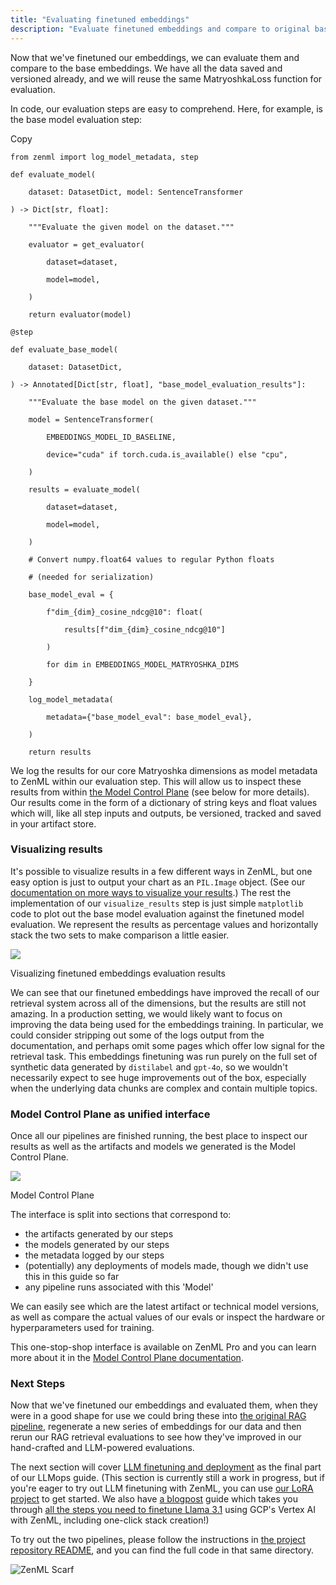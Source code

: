 ```yaml
---
title: "Evaluating finetuned embeddings"
description: "Evaluate finetuned embeddings and compare to original base embeddings."
---
```


Now that we've finetuned our embeddings, we can evaluate them and compare to the base embeddings. We have all the data saved and versioned already, and we will reuse the same MatryoshkaLoss function for evaluation.

In code, our evaluation steps are easy to comprehend. Here, for example, is the base model evaluation step:

Copy

```
from zenml import log_model_metadata, step

def evaluate_model(

    dataset: DatasetDict, model: SentenceTransformer

) -> Dict[str, float]:

    """Evaluate the given model on the dataset."""

    evaluator = get_evaluator(

        dataset=dataset,

        model=model,

    )

    return evaluator(model)

@step

def evaluate_base_model(

    dataset: DatasetDict,

) -> Annotated[Dict[str, float], "base_model_evaluation_results"]:

    """Evaluate the base model on the given dataset."""

    model = SentenceTransformer(

        EMBEDDINGS_MODEL_ID_BASELINE,

        device="cuda" if torch.cuda.is_available() else "cpu",

    )

    results = evaluate_model(

        dataset=dataset,

        model=model,

    )

    # Convert numpy.float64 values to regular Python floats

    # (needed for serialization)

    base_model_eval = {

        f"dim_{dim}_cosine_ndcg@10": float(

            results[f"dim_{dim}_cosine_ndcg@10"]

        )

        for dim in EMBEDDINGS_MODEL_MATRYOSHKA_DIMS

    }

    log_model_metadata(

        metadata={"base_model_eval": base_model_eval},

    )

    return results
```

We log the results for our core Matryoshka dimensions as model metadata to ZenML within our evaluation step. This will allow us to inspect these results from within [the Model Control Plane](https://docs.zenml.io/how-to/use-the-model-control-plane) (see below for more details). Our results come in the form of a dictionary of string keys and float values which will, like all step inputs and outputs, be versioned, tracked and saved in your artifact store.

### Visualizing results

It's possible to visualize results in a few different ways in ZenML, but one easy option is just to output your chart as an `PIL.Image` object. (See our [documentation on more ways to visualize your results](/how-to/visualize-artifacts).) The rest the implementation of our `visualize_results` step is just simple `matplotlib` code to plot out the base model evaluation against the finetuned model evaluation. We represent the results as percentage values and horizontally stack the two sets to make comparison a little easier.

![](/images/user-guide/llmops-guide/finetuning-embeddings/files%2Fv0%2Fb%2Fgitbook-x-prod.appspot.com%2Fo%2Fspaces%252FSXceRPgF1t4PqY7HbePb%252Fuploads%252Fgit-blob-220fa05d693b675e0c59d32d386eb0bb0b5b41d4%252Ffinetuning-embeddings-visualization.png)

Visualizing finetuned embeddings evaluation results

We can see that our finetuned embeddings have improved the recall of our retrieval system across all of the dimensions, but the results are still not amazing. In a production setting, we would likely want to focus on improving the data being used for the embeddings training. In particular, we could consider stripping out some of the logs output from the documentation, and perhaps omit some pages which offer low signal for the retrieval task. This embeddings finetuning was run purely on the full set of synthetic data generated by `distilabel` and `gpt-4o`, so we wouldn't necessarily expect to see huge improvements out of the box, especially when the underlying data chunks are complex and contain multiple topics.

### Model Control Plane as unified interface

Once all our pipelines are finished running, the best place to inspect our results as well as the artifacts and models we generated is the Model Control Plane.

![](/images/user-guide/llmops-guide/finetuning-embeddings/files%2Fv0%2Fb%2Fgitbook-x-prod.appspot.com%2Fo%2Fspaces%252FSXceRPgF1t4PqY7HbePb%252Fuploads%252Fgit-blob-3b72b4faeebee3d60b0d219cfb15c23305211d9c%252Fmcp-embeddings.gif)

Model Control Plane

The interface is split into sections that correspond to:

* the artifacts generated by our steps
* the models generated by our steps
* the metadata logged by our steps
* (potentially) any deployments of models made, though we didn't use this in this guide so far
* any pipeline runs associated with this 'Model'

We can easily see which are the latest artifact or technical model versions, as well as compare the actual values of our evals or inspect the hardware or hyperparameters used for training.

This one-stop-shop interface is available on ZenML Pro and you can learn more about it in the [Model Control Plane documentation](https://docs.zenml.io/how-to/use-the-model-control-plane).

### Next Steps

Now that we've finetuned our embeddings and evaluated them, when they were in a good shape for use we could bring these into [the original RAG pipeline](https://github.com/zenml-io/zenml/blob/release/0.66.0/docs/book/user-guide/llmops-guide/rag/basic-rag-inference-pipeline.md), regenerate a new series of embeddings for our data and then rerun our RAG retrieval evaluations to see how they've improved in our hand-crafted and LLM-powered evaluations.

The next section will cover [LLM finetuning and deployment](/user-guide/llmops-guide/finetuning-llms) as the final part of our LLMops guide. (This section is currently still a work in progress, but if you're eager to try out LLM finetuning with ZenML, you can use [our LoRA project](https://github.com/zenml-io/zenml-projects/blob/main/llm-lora-finetuning/README.md) to get started. We also have [a blogpost](https://www.zenml.io/blog/how-to-finetune-llama-3-1-with-zenml) guide which takes you through [all the steps you need to finetune Llama 3.1](https://www.zenml.io/blog/how-to-finetune-llama-3-1-with-zenml) using GCP's Vertex AI with ZenML, including one-click stack creation!)

To try out the two pipelines, please follow the instructions in [the project repository README](https://github.com/zenml-io/zenml-projects/blob/main/llm-complete-guide/README.md), and you can find the full code in that same directory.

![ZenML Scarf](/images/user-guide/llmops-guide/finetuning-embeddings)